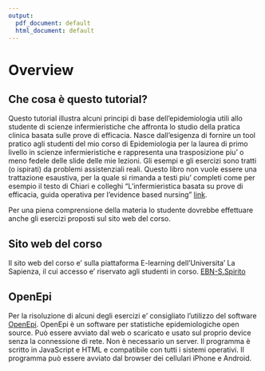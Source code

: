 ```yaml
---
output:
  pdf_document: default
  html_document: default
---
```

# Overview {#overview}

## Che cosa è questo tutorial?

Questo tutorial illustra alcuni principi di base dell'epidemiologia utili allo studente di scienze infermieristiche che affronta lo studio della pratica clinica basata sulle prove di efficacia. Nasce dall'esigenza di fornire un tool pratico agli studenti del mio corso di Epidemiologia per la laurea di primo livello in scienze infermieristiche e rappresenta una trasposizione piu' o meno fedele delle slide delle mie lezioni. Gli esempi e gli esercizi sono tratti (o ispirati) da problemi assistenziali reali. Questo libro non vuole essere una trattazione esaustiva, per la quale si rimanda a testi piu' completi come per esempio il testo di Chiari e colleghi "L'infermieristica basata su prove di efficacia, guida operativa per l'evidence based nursing" [link](https://www.mheducation.it/evidence-based-clinical-practice-2-ed-9788838636738-italy).

Per una piena comprensione della materia lo studente dovrebbe effettuare anche gli esercizi proposti sul sito web del corso.

## Sito web del corso

Il sito web del corso e' sulla piattaforma E-learning dell'Universita' La Sapienza, il cui accesso e' riservato agli studenti in corso. [EBN-S.Spirito](https://elearning.uniroma1.it/course/view.php?id=3720)

## OpenEpi

Per la risoluzione di alcuni degli esercizi e' consigliato l'utilizzo del software [OpenEpi](http://www.openepi.com/Menu/OE_Menu.htm). OpenEpi è un software per statistiche epidemiologiche open source. Può essere avviato dal web o scaricato e usato sul proprio device senza la connessione di rete. Non è necessario un server. Il programma è scritto in JavaScript e HTML e compatibile con tutti i sistemi operativi. Il programma può essere avviato dal browser dei cellulari iPhone e Android.